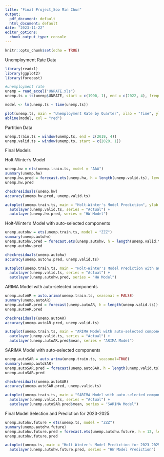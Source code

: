 ```yaml
---
title: "Final Project_Soo Min Chun"
output:
  pdf_document: default
  html_document: default
date: "2023-11-22"
editor_options:
  chunk_output_type: console
---
```


```r
knitr::opts_chunk$set(echo = TRUE)
```

Unemployment Rate Data
```r
library(readxl)
library(ggplot2)
library(forecast)

#unemployment rate
unemp = read_excel("UNRATE.xls")
unemp.ts = ts(unemp$UNRATE, start = c(1990, 1), end = c(2022, 4), frequency = 4)

model <- lm(unemp.ts ~ time(unemp.ts))

plot(unemp.ts, main = "Unemployment Rate by Quarter", xlab = "Time", ylab = "Unemployment Rate")
abline(model, col = "red")
```

Partition Data
```r
unemp.train.ts = window(unemp.ts, end = c(2019, 4))
unemp.valid.ts = window(unemp.ts, start = c(2020, 1))
```

Final Models

Holt-Winter's Model
```r
unemp.hw = ets(unemp.train.ts, model = "AAA")
summary(unemp.hw)
unemp.hw.pred = forecast.ets(unemp.hw, h = length(unemp.valid.ts), level = 0)
unemp.hw.pred

checkresiduals(unemp.hw)
accuracy(unemp.hw.pred, unemp.valid.ts)

autoplot(unemp.train.ts, main = "Holt-Winter's Model Prediction", ylab = "Unemployment Rate") +
  autolayer(unemp.valid.ts, series = "Actual") +
  autolayer(unemp.hw.pred, series = "HW Model")
```

Holt-Winter's Model with auto-selected components
```r
unemp.autohw = ets(unemp.train.ts, model = "ZZZ")
summary(unemp.autohw)
unemp.autohw.pred = forecast.ets(unemp.autohw, h = length(unemp.valid.ts), level = 0)
unemp.autohw.pred

checkresiduals(unemp.autohw)
accuracy(unemp.autohw.pred, unemp.valid.ts)

autoplot(unemp.train.ts, main = "Holt-Winter's Model Prediction with auto-selected components", ylab = "Unemployment Rate") +
  autolayer(unemp.valid.ts, series = "Actual") +
  autolayer(unemp.autohw.pred, series = "HW Model")
```

ARIMA Model with auto-selected components
```r
unemp.autoAR = auto.arima(unemp.train.ts, seasonal = FALSE)
summary(unemp.autoAR)
unemp.autoAR.pred = forecast(unemp.autoAR, h = length(unemp.valid.ts))
unemp.autoAR.pred

checkresiduals(unemp.autoAR)
accuracy(unemp.autoAR.pred, unemp.valid.ts)

autoplot(unemp.train.ts, main = "ARIMA Model with auto-selected components", ylab = "Unemployment Rate") +
  autolayer(unemp.valid.ts, series = "Actual") +
  autolayer(unemp.autoAR.pred$mean, series = "ARIMA Model")
```

SARIMA Model with auto-selected components
```r
unemp.autoSAR = auto.arima(unemp.train.ts, seasonal=TRUE)
summary(unemp.autoSAR)
unemp.autoSAR.pred = forecast(unemp.autoSAR, h = length(unemp.valid.ts))
unemp.autoSAR.pred

checkresiduals(unemp.autoSAR)
accuracy(unemp.autoSAR.pred, unemp.valid.ts)

autoplot(unemp.train.ts, main = "SARIMA Model with auto-selected components", ylab = "Unemployment Rate") +
  autolayer(unemp.valid.ts, series = "Actual") +
  autolayer(unemp.autoSAR.pred$mean, series = "SARIMA Model")
```

Final Model Selection and Prediction for 2023-2025
```r
unemp.autohw.future = ets(unemp.ts, model = "ZZZ")
summary(unemp.autohw.future)
unemp.autohw.future.pred = forecast.ets(unemp.autohw.future, h = 12, level = 0)
unemp.autohw.future.pred

autoplot(unemp.ts, main = "Holt-Winter's Model Prediction for 2023-2025", ylab = "Unemployment Rate") +
  autolayer(unemp.autohw.future.pred, series = "HW Model Prediction")
```